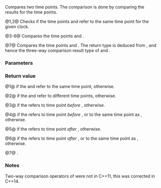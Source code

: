 {{title|1=operator==,!=,&lt;,&lt;=,&gt;,&gt;=,&lt;=&gt;{{small|(std::chrono::time_point)}}}}
{{cpp/chrono/time_point/navbar}}
{{dcl begin}}
{{dcl header|chrono}}
{{dcl rev multi|num=1
|since1=c++11|dcl1=
template&lt; class Clock, class Dur1, class Dur2 &gt;
bool operator==( const std::chrono::time_point&lt;Clock,Dur1&gt;&amp; lhs,
                 const std::chrono::time_point&lt;Clock,Dur2&gt;&amp; rhs );
|since2=c++14|dcl2=
template&lt; class Clock, class Dur1, class Dur2 &gt;
constexpr bool operator==( const std::chrono::time_point&lt;Clock,Dur1&gt;&amp; lhs,
                           const std::chrono::time_point&lt;Clock,Dur2&gt;&amp; rhs );
}}
{{dcl rev multi|num=2
|since1=c++11|dcl1=
template&lt; class Clock, class Dur1, class Dur2 &gt;
bool operator!=( const std::chrono::time_point&lt;Clock,Dur1&gt;&amp; lhs,
                 const std::chrono::time_point&lt;Clock,Dur2&gt;&amp; rhs );
|since2=c++14|until2=c++20|dcl2=
template&lt; class Clock, class Dur1, class Dur2 &gt;
constexpr bool operator!=( const std::chrono::time_point&lt;Clock,Dur1&gt;&amp; lhs,
                           const std::chrono::time_point&lt;Clock,Dur2&gt;&amp; rhs );
}}
{{dcl rev multi|num=3
|since1=c++11|dcl1=
template&lt; class Clock, class Dur1, class Dur2 &gt;
bool operator&lt;( const std::chrono::time_point&lt;Clock,Dur1&gt;&amp; lhs,
                const std::chrono::time_point&lt;Clock,Dur2&gt;&amp; rhs );
|since2=c++14|dcl2=
template&lt; class Clock, class Dur1, class Dur2 &gt;
constexpr bool operator&lt;( const std::chrono::time_point&lt;Clock,Dur1&gt;&amp; lhs,
                          const std::chrono::time_point&lt;Clock,Dur2&gt;&amp; rhs );
}}
{{dcl rev multi|num=4
|since1=c++11|dcl1=
template&lt; class Clock, class Dur1, class Dur2 &gt;
bool operator&lt;=( const std::chrono::time_point&lt;Clock,Dur1&gt;&amp; lhs,
                 const std::chrono::time_point&lt;Clock,Dur2&gt;&amp; rhs );
|since2=c++14|dcl2=
template&lt; class Clock, class Dur1, class Dur2 &gt;
constexpr bool operator&lt;=( const std::chrono::time_point&lt;Clock,Dur1&gt;&amp; lhs,
                           const std::chrono::time_point&lt;Clock,Dur2&gt;&amp; rhs );
}}
{{dcl rev multi|num=5
|since1=c++11|dcl1=
template&lt; class Clock, class Dur1, class Dur2 &gt;
bool operator&gt;( const std::chrono::time_point&lt;Clock,Dur1&gt;&amp; lhs,
                const std::chrono::time_point&lt;Clock,Dur2&gt;&amp; rhs );
|since2=c++14|dcl2=
template&lt; class Clock, class Dur1, class Dur2 &gt;
constexpr bool operator&gt;( const std::chrono::time_point&lt;Clock,Dur1&gt;&amp; lhs,
                          const std::chrono::time_point&lt;Clock,Dur2&gt;&amp; rhs );
}}
{{dcl rev multi|num=6
|since1=c++11|dcl1=
template&lt; class Clock, class Dur1, class Dur2 &gt;
bool operator&gt;=( const std::chrono::time_point&lt;Clock,Dur1&gt;&amp; lhs,
                 const std::chrono::time_point&lt;Clock,Dur2&gt;&amp; rhs );
|since2=c++14|dcl2=
template&lt; class Clock, class Dur1, class Dur2 &gt;
constexpr bool operator&gt;=( const std::chrono::time_point&lt;Clock,Dur1&gt;&amp; lhs,
                           const std::chrono::time_point&lt;Clock,Dur2&gt;&amp; rhs );
}}
{{dcl|num=7|since=c++20|1=
template&lt; class Clock, class Dur1, std::three_way_comparable_with&lt;Dur1&gt; Dur2 &gt;
constexpr auto operator&lt;=&gt;( const std::chrono::time_point&lt;Clock,Dur1&gt;&amp; lhs,
                            const std::chrono::time_point&lt;Clock,Dur2&gt;&amp; rhs );
}}
{{dcl end}}

Compares two time points. The comparison is done by comparing the results {{lc|time_since_epoch()}} for the time points.

@1,2@ Checks if the time points {{c|lhs}} and {{c|rhs}} refer to the same time point for the given clock.

@3-6@ Compares the time points {{c|lhs}} and {{c|rhs}}.

@7@ Compares the time points {{c|lhs}} and {{c|rhs}}. The return type is deduced from {{c|1=lhs.time_since_epoch() &lt;=&gt; rhs.time_since_epoch()}}, and hence the three-way comparison result type of {{tt|Dur1}} and {{tt|Dur2}}.

{{rrev|since=c++20|1=
{{cpp/note synthesized eq}}
}}

===Parameters===
{{par begin}}
{{par|lhs, rhs|time points to compare}}
{{par end}}

===Return value===
@1@ {{c|true}} if the {{c|lhs}} and {{c|rhs}} refer to the same time point, {{c|false}} otherwise.

@2@ {{c|true}} if the {{c|lhs}} and {{c|rhs}} refer to different time points, {{c|false}} otherwise.

@3@ {{c|true}} if the {{c|lhs}} refers to time point ''before'' {{c|rhs}}, {{c|false}} otherwise.

@4@ {{c|true}} if the {{c|lhs}} refers to time point ''before'' {{c|rhs}}, or to the same time point as {{c|rhs}}, {{c|false}} otherwise.

@5@ {{c|true}} if the {{c|lhs}} refers to time point ''after'' {{c|rhs}}, {{c|false}} otherwise.

@6@ {{c|true}} if the {{c|lhs}} refers to time point ''after'' {{c|rhs}}, or to the same time point as {{c|rhs}}, {{c|false}} otherwise.

@7@ {{c|1=lhs.time_since_epoch() &lt;=&gt; rhs.time_since_epoch()}}.

{{cpp/impldef exception}}

===Notes===
Two-way comparison operators of {{tt|time_point}} were not {{c/core|constexpr}} in C++11, this was corrected in C++14.

{{langlinks|es|ja|ru|zh}}